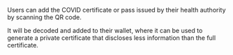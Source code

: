Users can add the COVID certificate or pass issued by their health authority by scanning the QR code.

It will be decoded and added to their wallet, where it can be used to generate a private certificate that discloses
less information than the full certificate.
